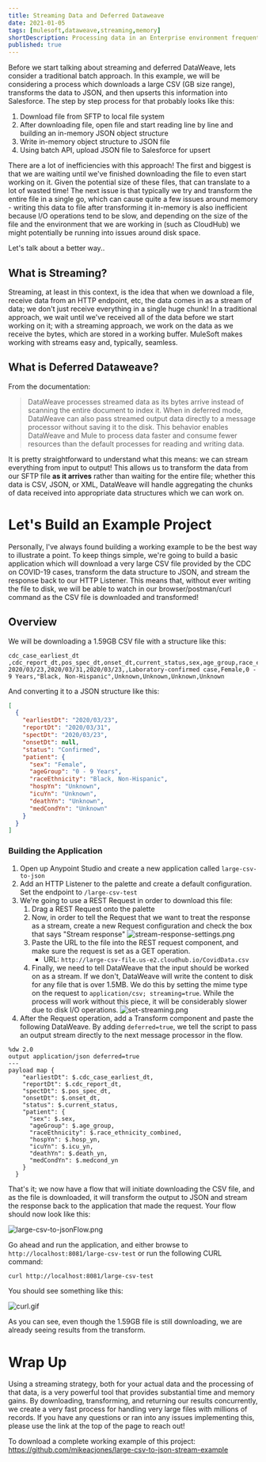 ```yaml
---
title: Streaming Data and Deferred Dataweave
date: 2021-01-05
tags: [mulesoft,dataweave,streaming,memory]
shortDescription: Processing data in an Enterprise environment frequently involves very large files. In a traditional approach, processing these files can involve issues around memory and time as it involves first downloading the entire file, attempting to load the entire file into memory to work on, and then saving the whole file to output. Instead of taking this old-fashioned approach, we can utilized data streaming and deferred DataWeave processing in order to streamline this process.
published: true
---
```

Before we start talking about streaming and deferred DataWeave, lets consider a traditional batch approach. In this example, we will be considering a process which downloads a large CSV (GB size range), transforms the data to JSON, and then upserts this information into Salesforce. The step by step process for that probably looks like this:

1. Download file from SFTP to local file system
2. After downloading file, open file and start reading line by line and building an in-memory JSON object structure
3. Write in-memory object structure to JSON file
4. Using batch API, upload  JSON file to Salesforce for upsert

There are a lot of inefficiencies with this approach! The first and biggest is that we are waiting until we've finished downloading the file to even start working on it. Given the potential size of these files, that can translate to a lot of wasted time! The next issue is that typically we try and transform the entire file in a single go, which can cause quite a few issues around memory - writing this data to file after transforming it in-memory is also inefficient because I/O operations tend to be slow, and depending on the size of the file and the environment that we are working in (such as CloudHub) we might potentially be running into issues around disk space.

Let's talk about a better way..

## What is Streaming?

Streaming, at least in this context, is the idea that when we download a file, receive data from an HTTP endpoint, etc, the data comes in as a stream of data; we don't just receive everything in a single huge chunk! In a traditional approach, we wait until we've received all of the data before we start working on it; with a streaming approach, we work on the data as we receive the bytes, which are stored in a working buffer. MuleSoft makes working with streams easy and, typically, seamless.

## What is Deferred Dataweave?

From the documentation:

> DataWeave processes streamed data as its bytes arrive instead of scanning the entire document to index it. When in deferred mode, DataWeave can also pass streamed output data directly to a message processor without saving it to the disk. This behavior enables DataWeave and Mule to process data faster and consume fewer resources than the default processes for reading and writing data.

It is pretty straightforward to understand what this means: we can stream everything from input to output! This allows us to transform the data from our SFTP file __as it arrives__ rather than waiting for the entire file; whether this data is CSV, JSON, or XML, DataWeave will handle aggregating the chunks of data received into appropriate data structures which we can work on.

# Let's Build an Example Project

Personally, I've always found building a working example to be the best way to illustrate a point. To keep things simple, we're going to build a basic application which will download a very large CSV file provided by the CDC on COVID-19 cases, transform the data structure to JSON, and stream the response back to our HTTP Listener. This means that, without ever writing the file to disk, we will be able to watch in our browser/postman/curl command as the CSV file is downloaded and transformed!

## Overview

We will be downloading a 1.59GB CSV file with a structure like this:

```csv
cdc_case_earliest_dt ,cdc_report_dt,pos_spec_dt,onset_dt,current_status,sex,age_group,race_ethnicity_combined,hosp_yn,icu_yn,death_yn,medcond_yn
2020/03/23,2020/03/31,2020/03/23,,Laboratory-confirmed case,Female,0 - 9 Years,"Black, Non-Hispanic",Unknown,Unknown,Unknown,Unknown
```

And converting it to a JSON structure like this:

```json
[
  {
    "earliestDt": "2020/03/23",
    "reportDt": "2020/03/31",
    "spectDt": "2020/03/23",
    "onsetDt": null,
    "status": "Confirmed",
    "patient": {
      "sex": "Female",
      "ageGroup": "0 - 9 Years",
      "raceEthnicity": "Black, Non-Hispanic",
      "hospYn": "Unknown",
      "icuYn": "Unknown",
      "deathYn": "Unknown",
      "medCondYn": "Unknown"
    }
  }
]
```

### Building the Application

1. Open up Anypoint Studio and create a new application called `large-csv-to-json`
2. Add an HTTP Listener to the palette and create a default configuration. Set the endpoint to `/large-csv-test`
2. We're going to use a REST Request in order to download this file:
   1. Drag a REST Request onto the palette 
   2. Now, in order to tell the Request that we want to treat the response as a stream, create a new Request configuration and check the box that says "Stream response"
   ![stream-response-settings.png](stream-response-settings.png)
   2. Paste the URL to the file into the REST request component, and make sure the request is set as a GET operation.
      - URL: `http://large-csv-file.us-e2.cloudhub.io/CovidData.csv`
   3. Finally, we need to tell DataWeave that the input should be worked on as a stream. If we don't, DataWeave will write the content to disk for any file that is over 1.5MB. We do this by setting the mime type on the request to `application/csv; streaming=true`. While the process will work without this piece, it will be considerably slower due to disk I/O operations.
   ![set-streaming.png](set-streaming.png)
3. After the Request operation, add a Transform component and paste the following DataWeave. By adding `deferred=true`, we tell the script to pass an output stream directly to the next message processor in the flow.

```data-weave
%dw 2.0
output application/json deferred=true
---
payload map {
    "earliestDt": $.cdc_case_earliest_dt,
    "reportDt": $.cdc_report_dt,
    "spectDt": $.pos_spec_dt,
    "onsetDt": $.onset_dt,
    "status": $.current_status,
    "patient": {
      "sex": $.sex,
      "ageGroup": $.age_group,
      "raceEthnicity": $.race_ethnicity_combined,
      "hospYn": $.hosp_yn,
      "icuYn": $.icu_yn,
      "deathYn": $.death_yn,
      "medCondYn": $.medcond_yn
    }
  }
```

That's it; we now have a flow that will initiate downloading the CSV file, and as the file is downloaded, it will transform the output to JSON and stream the response back to the application that made the request. Your flow should now look like this:

![large-csv-to-jsonFlow.png](large-csv-to-jsonFlow.png)

Go ahead and run the application, and either browse to `http://localhost:8081/large-csv-test` or run the following CURL command:

```bash
curl http://localhost:8081/large-csv-test
```

You should see something like this:

![curl.gif](curl.gif)

As you can see, even though the 1.59GB file is still downloading, we are already seeing results from the transform.


# Wrap Up

Using a streaming strategy, both for your actual data and the processing of that data, is a very powerful tool that provides substantial time and memory gains. By downloading, transforming, and returning our results concurrently, we create a very fast process for handling very large files with millions of records. If you have any questions or ran into any issues implementing this, please use the link at the top of the page to reach out!

To download a complete working example of this project: https://github.com/mikeacjones/large-csv-to-json-stream-example
